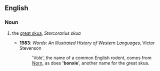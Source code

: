 ==English==

===Noun===
{{en-noun}}

#{{UK|especially|Shetland}} the [[great skua]], ''Stercorarius skua''
#* '''1983''': ''Words: An Illustrated History of Western Languages'', Victor Stevenson
#*: 'Vole', the name of a common English rodent, comes from [[Norn]], as does ''''bonxie'''', another name for the great skua.